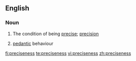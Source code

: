 ==English==

===Noun===
{{en-noun|es|-}}

# The condition of being [[precise]]; [[precision]]
# {{dated}} [[pedantic]] behaviour

[[fi:preciseness]]
[[te:preciseness]]
[[vi:preciseness]]
[[zh:preciseness]]
